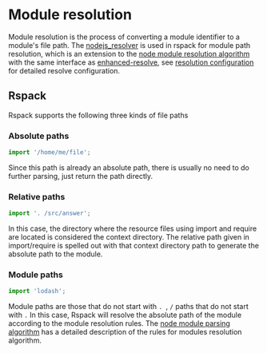 # Module resolution

Module resolution is the process of converting a module identifier to a module's file path. The [nodejs_resolver](https://github.com/modern-js-dev/nodejs_resolver) is used in rspack for module path resolution, which is an extension to the [node module resolution algorithm](https://nodejs.org/api/modules.html#modules_all_together) with the same interface as [enhanced-resolve](https://github.com/webpack/enhanced-resolve), see [resolution configuration](/config/resolve) for detailed resolve configuration.

## Rspack

Rspack supports the following three kinds of file paths

### Absolute paths

```js
import '/home/me/file';
```

Since this path is already an absolute path, there is usually no need to do further parsing, just return the path directly.

### Relative paths

```js
import '. /src/answer';
```

In this case, the directory where the resource files using import and require are located is considered the context directory. The relative path given in import/require is spelled out with that context directory path to generate the absolute path to the module.

### Module paths

```js
import 'lodash';
```

Module paths are those that do not start with `. `, `/` paths that do not start with `.` In this case, Rspack will resolve the absolute path of the module according to the module resolution rules. The [node module parsing algorithm](https://nodejs.org/api/modules.html#modules_all_together) has a detailed description of the rules for modules resolution algorithm.
